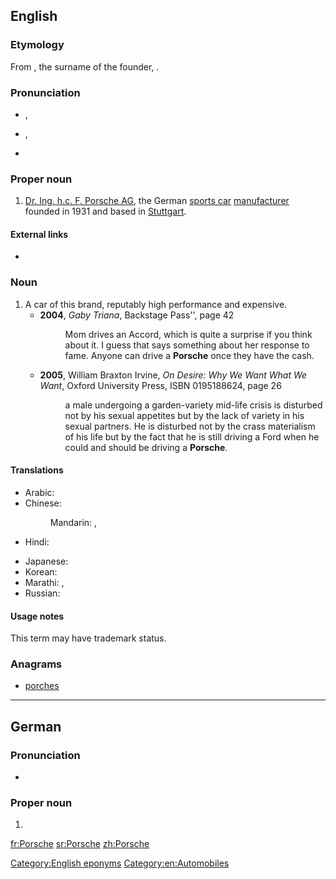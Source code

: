 ==English==

===Etymology===
From {{etyl|de|en}} {{term|Porsche|lang=de}}, the surname of the founder, {{w|Ferdinand Porsche}}.

===Pronunciation===
* {{a|UK}} {{IPA|/ˈpɔːʃ/|/ˈpɔːʃ.ə/|/ˈpɔːʃ.i/}}, {{X-SAMPA|/"pO:S/|/"pO:S.@/|/"pO:S.i/}}
* {{a|US}} {{IPA|/ˈpɔɹʃ/|/ˈpɔɹʃ.ə/|/ˈpɔɹʃ.i/}}, {{X-SAMPA|/"pOr\S/|/"pOr\S.@/|/"pOr\S.i/}}
* {{audio|en-us-Porsche.ogg|Audio (US)}}
{{rfap|UK|UK}}

===Proper noun===
{{en-proper noun}}

# [[w:Porsche|Dr. Ing. h.c. F. Porsche AG]], the German [[sports car]] [[manufacturer]] founded in 1931 and based in [[Stuttgart]].

====External links====
* {{pedialite}}

===Noun===
{{en-noun}}

# A car of this brand, reputably high performance and expensive.
#* '''2004''', ''Gaby Triana'', Backstage Pass'', page 42
#*: Mom drives an Accord, which is quite a surprise if you think about it. I guess that says something about her response to fame. Anyone can drive a '''Porsche''' once they have the cash.
#* '''2005''', William Braxton Irvine, ''On Desire:<!--colon in original--> Why We Want What We Want'', Oxford University Press, ISBN 0195188624, page 26
#*: a male undergoing a garden-variety mid-life crisis is disturbed not by his sexual appetites but by the lack of variety in his sexual partners. He is disturbed not by the crass materialism of his life but by the fact that he is still driving a Ford when he could and should be driving a '''Porsche'''.

====Translations====
{{trans-top|car of this brand}}
* Arabic: {{t-|ar|بورش|m|tr=bursh|sc=Arab}}
* Chinese:
*: Mandarin: {{t|cmn|保時捷|sc=Hani}}, {{t|cmn|保时捷|tr=Bǎoshíjié|sc=Hani}}
* Hindi: {{t-|hi|पॉर्श|tr=porś|sc=Deva}}
{{trans-mid}}
* Japanese: {{t-|ja|ポルシェ|tr=Porushe|sc=Jpan}}
* Korean: {{t-|ko|포르쉐|tr=Poreuswe|sc=Kore}}
* Marathi: {{t-|mr|पोर्श|f|tr=porśa|sc=Deva}}, {{t-|mr|पोर्शे|f|tr=porśe|sc=Deva}}
* Russian: {{t-|ru|Порше|f|tr=Pórše|sc=Cyrl}}
{{trans-bottom}}

====Usage notes====
This term may have trademark status.

===Anagrams===
* [[porches#English|porches]]

[[Category:English eponyms]]
[[Category:en:Automobiles]]

----

==German==

===Pronunciation===
* {{IPA|[ˈpɔʁʃə]|lang=en}}

===Proper noun===
{{de-proper noun|m}}

# {{surname|lang=de}}

[[fr:Porsche]]
[[sr:Porsche]]
[[zh:Porsche]]